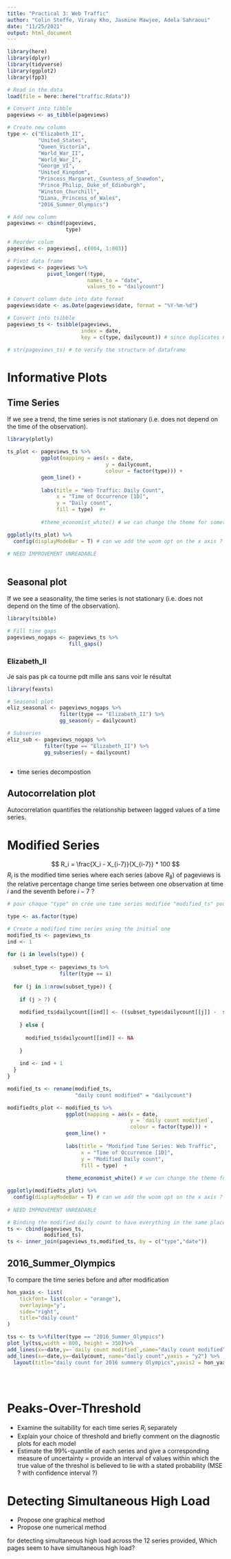 ```yaml
---
title: "Practical 3: Web Traffic"
author: "Colin Steffe, Virany Kho, Jasmine Mawjee, Adela Sahraoui"
date: "11/25/2021"
output: html_document
---
```


```r

library(here)
library(dplyr)
library(tidyverse)
library(ggplot2)
library(fpp3)

# Read in the data
load(file = here::here("traffic.Rdata"))

# Convert into tibble 
pageviews <- as_tibble(pageviews)

# Create new column
type <- c("Elizabeth_II", 
          "United_States",
          "Queen_Victoria",
          "World_War_II",
          "World_War_I",
          "George_VI",
          "United_Kingdom",
          "Princess_Margaret,_Countess_of_Snowdon",
          "Prince_Philip,_Duke_of_Edinburgh",
          "Winston_Churchill",
          "Diana,_Princess_of_Wales",
          "2016_Summer_Olympics")

# Add new column
pageviews <- cbind(pageviews,
                   type)

# Reorder colum
pageviews <- pageviews[, c(804, 1:803)]

# Pivot data frame 
pageviews <- pageviews %>% 
             pivot_longer(!type, 
                          names_to = "date", 
                          values_to = "dailycount")

# Convert column date into date format
pageviews$date <- as.Date(pageviews$date, format = "%Y-%m-%d")

# Convert into tsibble
pageviews_ts <- tsibble(pageviews, 
                        index = date,
                        key = c(type, dailycount)) # since duplicates need to keys

# str(pageviews_ts) # to verify the structure of dataframe

```

# Informative Plots

## Time Series

If we see a trend, the time series is not stationary (i.e. does not depend on the time of the observation). 

```r

library(plotly)

ts_plot <- pageviews_ts %>%
           ggplot(mapping = aes(x = date, 
                                y = dailycount,
                                colour = factor(type))) +
           geom_line() +
  
           labs(title = "Web Traffic: Daily Count",
                x = "Time of Occurrence [1D]", 
                y = "Daily count",
                fill = type)  #+
  
           #theme_economist_white() # we can change the theme for something cooler ? 

ggplotly(ts_plot) %>% 
  config(displayModeBar = T) # can we add the woom opt on the x axis ? 
  
# NEED IMPROVEMENT UNREADABLE 
  
```

## Seasonal plot

If we see a seasonality, the time series is not stationary (i.e. does not depend on the time of the observation). 

```r

library(tsibble)

# Fill time gaps
pageviews_nogaps <- pageviews_ts %>%
                    fill_gaps()

```

### Elizabeth_II

Je sais pas pk ca tourne pdt mille ans sans voir le résultat

```r

library(feasts)

# Seasonal plot
eliz_seasonal <- pageviews_nogaps %>% 
                 filter(type == "Elizabeth_II") %>%
                 gg_season(y = dailycount) 

# Subseries
eliz_sub <- pageviews_nogaps %>% 
            filter(type == "Elizabeth_II") %>%
            gg_subseries(y = dailycount) 



```

- time series decompostion

## Autocorrelation plot

Autocorrelation quantifies the relationship between lagged values of a time series.

# Modified Series

$$
R_i = \frac{X_i - X_{i-7}}{X_{i-7}} * 100
$$
$R_i$ is the modified time series where each series (above $R_8$) of pageviews is the relative percentage change time series between one observation at time $i$ and the seventh before $i-7$ ?

```r

# pour chaque "type" on crée une time series modifiée "modified_ts" pour lesquelles on recalcules la valeur de daily count en utilisant la formule du dessus. etant donné qu'on a - Xi-7 on peut que commencer à calculer pour la 8ème observation de chaque time series (1 par type)

type <- as.factor(type)

# Create a modified time series using the initial one
modified_ts <- pageviews_ts
ind <- 1
    
for (i in levels(type)) {
  
  subset_type <- pageviews_ts %>%
                 filter(type == i)
    
  for (j in 1:nrow(subset_type)) {
    
    if (j > 7) {
      
    modified_ts$dailycount[[ind]] <- ((subset_type$dailycount[[j]] -  subset_type$dailycount[[j-7]])/subset_type$dailycount[[j-7]])*100
    
    } else {
      
      modified_ts$dailycount[[ind]] <- NA
      
    }
    
    ind <- ind + 1
  }
}

modified_ts <- rename(modified_ts, 
                      "daily count modified" = "dailycount")

```

```r

modifiedts_plot <- modified_ts %>%
                   ggplot(mapping = aes(x = date, 
                                        y = `daily count modified`,
                                        colour = factor(type))) +
                   geom_line() +
  
                   labs(title = "Modified Time Series: Web Traffic",
                        x = "Time of Occurrence [1D]", 
                        y = "Modified Daily count",
                        fill = type)  +
          
                   theme_economist_white() # we can change the theme for something cooler ? 

ggplotly(modifiedts_plot) %>% 
  config(displayModeBar = T) # can we add the woom opt on the x axis ? 
  
# NEED IMPROVEMENT UNREADABLE 

```

```r

# Binding the modified daily count to have everything in the same place
ts <- cbind(pageviews_ts,
            modified_ts)
ts <- inner_join(pageviews_ts,modified_ts, by = c("type","date"))
```

## 2016_Summer_Olympics

To compare the time series before and after modification 

```r



hon_yaxis <- list(
    tickfont= list(color = "orange"),
    overlaying="y",
    side="right",
    title="daily count"
)

tss <- ts %>%filter(type == "2016_Summer_Olympics")
plot_ly(tss,width = 800, height = 350)%>% 
add_lines(x=~date,y=~`daily count modified`,name="daily count modified") %>%
add_lines(x=~date,y=~dailycount, name="daily count",yaxis = "y2") %>%
  layout(title="daily count for 2016 summery Olympics",yaxis2 = hon_yaxis) %>% config(displayModeBar = FALSE)





```

# Peaks-Over-Threshold

- Examine the suitability for each time series $R_i$ separately
- Explain your choice of threshold and briefly comment on the diagnostic plots for each model
- Estimate the 99%-quantile of each series and give a corresponding measure of uncertainty = provide an interval of values within which the true value  of the threshol is believed to lie with a stated probability (MSE ? with confidence interval ?)

# Detecting Simultaneous High Load

- Propose one graphical method
- Propose one numerical method

for detecting simultaneous high load across the 12 series provided, Which pages seem to have simultaneous high load?
